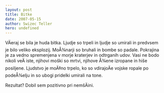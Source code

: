 ```yaml
---
layout: post
title: Bitke
date: 2007-05-15
author: Swizec Teller
hero: undefined
---
```


VÄeraj se bila je huda bitka. Ljudje so trpeli in ljudje so umirali in predvsem je bilo veliko eksplozij. MoÅ¾narji so bruhali in bombe so padale. Pokrajina je za vedno spremenjena v morje kraterjev in odtrganih udov. Vasi ne bodo nikoli veÄ iste, njihovi moški so mrtvi, njihove Å¾ene izropane in hiše posiljene. Ljudstvo je moÄ‡no trpelo, ko so vdirajoÄe vojske ropale po podeÅ¾elju in so ubogi pridelki umirali na tone.

Rezultat? Dobil sem pozitivno pri nemšÄini.

